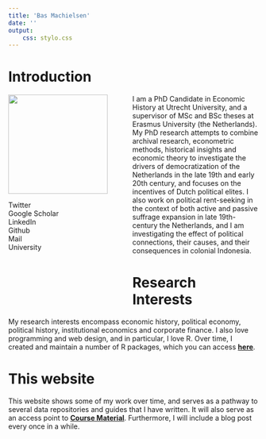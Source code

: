 ```yaml
---
title: 'Bas Machielsen'
date: ''
output:
    css: stylo.css
---
```


# Introduction 

<link rel="stylesheet" href="https://cdnjs.cloudflare.com/ajax/libs/font-awesome/4.7.0/css/font-awesome.min.css">

<div align="left" style="float:left; width: 250px; height: 420px;" class="img.with.text">
 <img src="/basmachielsen.jpg" width = "200" height = "200">
 <p>
<a href="#" class="fa fa-twitter"></a> Twitter  
<a href="#" class="fa fa-google"></a> Google Scholar  
<a href="#" class="fa fa-linkedin"></a>  LinkedIn  
<a href="#" class="fa fa-github"></a>  Github  
<a href="#" class="fa fa-envelope"></a>  Mail  
<a href="#" class="fa fa-globe"></a>  University
 </p>
</div> 

I am a PhD Candidate in Economic History at Utrecht University, and a supervisor of MSc and BSc theses at Erasmus University (the Netherlands). My PhD research attempts to combine archival research, econometric methods, historical insights and economic theory to investigate the drivers of democratization of the Netherlands in the late 19th and early 20th century, and focuses on the incentives of Dutch political elites. I also work on political rent-seeking in the context of both active and passive suffrage expansion in late 19th-century the Netherlands, and I am investigating the effect of political connections, their causes, and their consequences in colonial Indonesia.  

# Research Interests 

My research interests encompass economic history, political economy, political history, institutional economics and corporate finance. I also love programming and web design, and in particular, I love R. Over time, I created and maintain a number of R packages, which you can access [**here**](/packages). 


# This website

This website shows some of my work over time, and serves as a pathway to several data repositories and guides that I have written. It will also serve as an access point to [**Course Material**](/classes). Furthermore, I will include a blog post every once in a while. 
